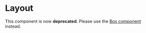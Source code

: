 

<Meta title="Components/Layout" component={Layout} />

# Layout
This component is now **deprecated**. Please use the [Box component](./?path=/docs/box--basic) instead.
